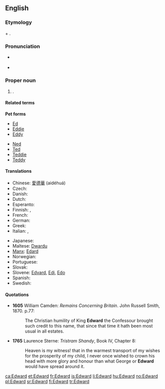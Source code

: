 ==English==
{{wikipedia}}

===Etymology===
{{etyl|ang}} {{term|ead|eād|rich|lang=ang}} + {{term|weard||guard|lang=ang}}.

===Pronunciation===
* {{a|RP}} {{IPA|/'edwəd/}}
* {{hyphenation|ed|ward}}

===Proper noun===
{{en-proper noun}}

# {{given name|male|from=Old English}}.

====Related terms====
'''Pet forms'''
{{top2}}
* [[Ed]]
* [[Eddie]]
* [[Eddy]]
{{mid2}}
* [[Ned]]
* [[Ted]]
* [[Teddie]]
* [[Teddy]]
{{bottom2}}

====Translations====
{{trans-top|male given name}}<!-- origin? -->
* Chinese: [[愛]][[德]][[華]] (aidéhuá)
* Czech: {{t-|cs|Edvard|m}}
* Danish: {{t-|da|Edvard}}
* Dutch: {{t-|nl|Edward}}
* Esperanto: {{t-|eo|Eduardo|xs=Esperanto}}
* Finnish: {{t-|fi|Edvard}}, {{t+|fi|Eetu}}
* French: {{t-|fr|Édouard}}
* German: {{t-|de|Eduard}}
* Greek: {{t|el|Εδουάρδος|tr=Edhuárdhos|sc=Grek}}
* Italian: {{t+|it|Edoardo}}, {{t+|it|Eduardo}}
{{trans-mid}}
* Japanese: {{t|ja|エドワード|tr=Edowādo|sc=Jpan}}
* Maltese: [[Dwardu]]
* [[Manx]]: [[Edard]]
* Norwegian: {{t-|no|Edvard}}
* Portuguese: {{t-|pt|Eduardo}}
* Slovak: {{t-|sk|Eduard}}
* Slovene: [[Edvard]], [[Edi]], [[Edo]]
* Spanish: {{t-|es|Eduardo}}
* Swedish: {{t-|sv|Edvard}}
{{trans-bottom}}

====Quotations====
* '''1605''' William Camden: ''Remains Concerning Britain''. John Russell Smith, 1870. p.77:
*: The Christian humility of King '''Edward''' the Confessour brought such credit to this name, that since that time it hath been most usual in all estates.
* '''1765''' Laurence Sterne: ''Tristram Shandy'', Book IV, Chapter 8:
*: Heaven is my witness! that in the warmest transport of my wishes for the prosperity of my child, I never once wished to crown his head with more glory and honour than what George or '''Edward''' would have spread around it.

[[ca:Edward]]
[[et:Edward]]
[[fr:Edward]]
[[is:Edward]]
[[li:Edward]]
[[hu:Edward]]
[[no:Edward]]
[[pl:Edward]]
[[sr:Edward]]
[[fi:Edward]]
[[tr:Edward]]